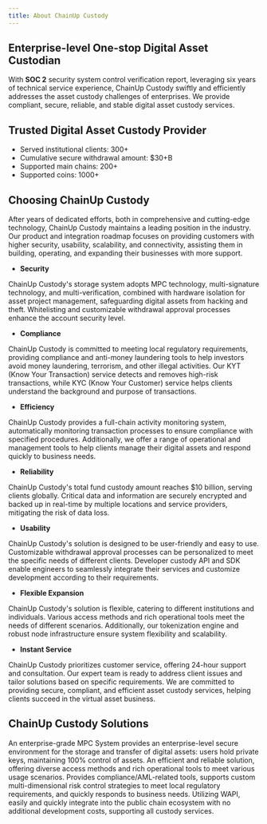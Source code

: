 ```yaml
---
title: About ChainUp Custody
---
```


##  Enterprise-level One-stop Digital Asset Custodian

With **SOC 2** security system control verification report, leveraging six years of technical service experience, ChainUp Custody swiftly and efficiently addresses the asset custody challenges of enterprises. We provide compliant, secure, reliable, and stable digital asset custody services.

##  Trusted Digital Asset Custody Provider

* Served institutional clients: 300+
* Cumulative secure withdrawal amount: $30+B
* Supported main chains: 200+
* Supported coins: 1000+

##  Choosing ChainUp Custody

After years of dedicated efforts, both in comprehensive and cutting-edge technology, ChainUp Custody maintains a leading position in the industry. Our product and integration roadmap focuses on providing customers with higher security, usability, scalability, and connectivity, assisting them in building, operating, and expanding their businesses with more support.

* **Security**

ChainUp Custody's storage system adopts MPC technology, multi-signature technology, and multi-verification, combined with hardware isolation for asset project management, safeguarding digital assets from hacking and theft. Whitelisting and customizable withdrawal approval processes enhance the account security level.

* **Compliance**

ChainUp Custody is committed to meeting local regulatory requirements, providing compliance and anti-money laundering tools to help investors avoid money laundering, terrorism, and other illegal activities. Our KYT (Know Your Transaction) service detects and removes high-risk transactions, while KYC (Know Your Customer) service helps clients understand the background and purpose of transactions.

* **Efficiency**

ChainUp Custody provides a full-chain activity monitoring system, automatically monitoring transaction processes to ensure compliance with specified procedures. Additionally, we offer a range of operational and management tools to help clients manage their digital assets and respond quickly to business needs.

* **Reliability**

ChainUp Custody's total fund custody amount reaches $10 billion, serving clients globally. Critical data and information are securely encrypted and backed up in real-time by multiple locations and service providers, mitigating the risk of data loss.

* **Usability**

ChainUp Custody's solution is designed to be user-friendly and easy to use. Customizable withdrawal approval processes can be personalized to meet the specific needs of different clients. Developer custody API and SDK enable engineers to seamlessly integrate their services and customize development according to their requirements.

* **Flexible Expansion**

ChainUp Custody's solution is flexible, catering to different institutions and individuals. Various access methods and rich operational tools meet the needs of different scenarios. Additionally, our tokenization engine and robust node infrastructure ensure system flexibility and scalability.

* **Instant Service**

ChainUp Custody prioritizes customer service, offering 24-hour support and consultation. Our expert team is ready to address client issues and tailor solutions based on specific requirements. We are committed to providing secure, compliant, and efficient asset custody services, helping clients succeed in the virtual asset business.

##  ChainUp Custody Solutions

<CardGroup cols={2}>
  <Card title="MPC System" href="/introduction/custody-solution/mpc-wallet">
    An enterprise-grade MPC System provides an enterprise-level secure environment for the storage and transfer of digital assets: users hold private keys, maintaining 100% control of assets.
  </Card>
  <Card title="Joint Custody" href="/introduction/custody-solution/joint-custody">
    An efficient and reliable solution, offering diverse access methods and rich operational tools to meet various usage scenarios.
  </Card>
  <Card title="Compliant Custody" href="/introduction/custody-solution/compliance-custody">
    Provides compliance/AML-related tools, supports custom multi-dimensional risk control strategies to meet local regulatory requirements, and quickly responds to business needs.
  </Card>
  <Card title="ChainUp Custody WAPI" href="/introduction/custody-solution/wapi">
    Utilizing WAPI, easily and quickly integrate into the public chain ecosystem with no additional development costs, supporting all custody services.
  </Card>
</CardGroup>
